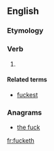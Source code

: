 ==English==

===Etymology===
{{suffix|fuck|eth}}

===Verb===
{{en-verb form}}

# {{vulgar|pseudo‐archaic}} {{form of|third-person singular|fuck}}

====Related terms====
* [[fuckest]]

===Anagrams===
* [[the fuck#English|the fuck]]

[[fr:fucketh]]